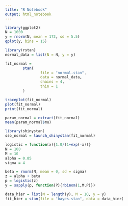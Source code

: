 ```yaml
---
title: "R Notebook"
output: html_notebook
---
```


```r
library(ggplot2)
N = 1000
y = rnorm(N, mean = 172, sd = 5.5)
qplot(y, bins = 15)

```

```r
library(rstan)
normal_data = list(N = N, y = y)

fit_normal = 
        stan(
                file = "normal.stan",
                data = normal_data,
                chains = 4,
                thin = 1
        )

```

```r
traceplot(fit_normal)
plot(fit_normal)
print(fit_normal)

param_normal = extract(fit_normal)
mean(param_normal$mu)
```

```r
library(shinystan)
sso_normal = launch_shinystan(fit_normal)

```

```r
logistic = function(x){1.0/(1+exp(-x))}
N = 100
M = 10
alpha = 0.85
sigma = 4

beta = rnorm(N, mean = 0, sd = sigma)
z = alpha + beta
p = logistic(z)
y = sapply(p, function(P){rbinom(1,M,P)})

data_hier = list(N = length(y), M = 10, y = y)
fit_hier = stan(file = "bayes.stan", data = data_hier)

```

